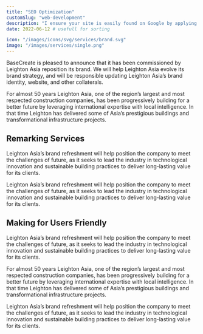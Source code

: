```yaml
---
title: "SEO Optimization"
customSlug: "web-development"
description: "I ensure your site is easily found on Google by applying optimization techniques to improve your ranking and online visibility."
date: 2022-06-12 # usefull for sorting

icon: "/images/icons/svg/services/brand.svg"
image: "/images/services/single.png"
---
```


BaseCreate is pleased to announce that it has been commissioned by Leighton Asia reposition its brand. We will help Leighton Asia evolve its brand strategy, and will be responsible updating Leighton Asia’s brand identity, website, and other collaterals.

For almost 50 years Leighton Asia, one of the region’s largest and most respected construction companies, has been progressively building for a better future by leveraging international expertise with local intelligence. In that time Leighton has delivered some of Asia’s prestigious buildings and transformational infrastructure projects.

## Remarking Services

Leighton Asia’s brand refreshment will help position the company to meet the challenges of future, as it seeks to lead the industry in technological innovation and sustainable building practices to deliver long-lasting value for its clients.

<ImageList>
  <ImageItem
    imageSrc="/images/services/single-page-video-bg.png"
    imageAlt="example alt text"
    video_src="/videos/test-video.mp4"
    video_id="services-video"
    video_provider="html5"
  />
</ImageList>

Leighton Asia’s brand refreshment will help position the company to meet the challenges of future, as it seeks to lead the industry in technological innovation and sustainable building
practices to deliver long-lasting value for its clients.

## Making for Users Friendly

Leighton Asia’s brand refreshment will help position the company to meet the challenges of future, as it seeks to lead the industry in technological innovation and sustainable building practices to deliver long-lasting value for its clients.

For almost 50 years Leighton Asia, one of the region’s largest and most respected construction companies, has been progressively building for a better future by leveraging international expertise with local intelligence. In that time Leighton has delivered some of Asia’s prestigious buildings and transformational infrastructure projects.

Leighton Asia’s brand refreshment will help position the company to meet the challenges of future, as it seeks to lead the industry in technological innovation and sustainable building practices to deliver long-lasting value for its clients.
